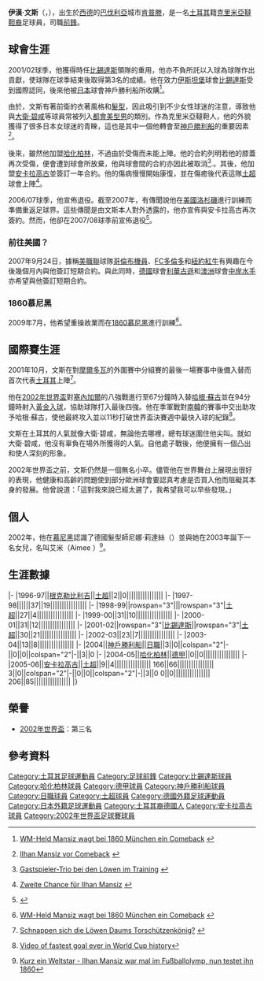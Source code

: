 {{noteTA
|G1=足球
|G2=英超
|T=zh-hans:伊尔汗·曼西兹; zh-hk:伊漢·文斯;
|1=zh-hans:伊尔汗·曼西兹; zh-hk:伊漢·文斯;
|2=zh-hans:曼西兹;zh-hk:文斯;
|3=zh-hans:贝西克塔斯;zh-hk:比錫達斯;zh-tw:貝西克塔斯;
|4=zh-hans:大卫·贝克汉姆;zh-hk:大衛·碧咸;zh-tw:大衛·貝克漢;
|5=zh-hans:柏林赫塔;zh-hk:哈化柏林;zh-tw:柏林赫塔;
|6=zh-hans:勒沃库森;zh-hk:利華古遜;zh-tw:勒沃庫森;
|7=zh-hans:中部海岸海员;zh-hk:中岸水手;zh-tw:中岸水手;
|8=zh-hans:哈坎·苏克;zh-hk:哈根·蘇古;zh-tw:哈坎·蘇克;
}}
{{Football player infobox 
| playername =伊漢·文斯<br>''İlhan Mansız''
| image = File:2013 Nebelhorn Trophy Ilhan MANSIZ IMG 5900.JPG
| image_size = 240px
| fullname = İlhan Mansız     
| nickname = 
| height = {{height|m=1.84}}
| weight = 
| dateofbirth = {{birth date and age|1975|8|10}}
| cityofbirth = [[肯普滕|肯普滕]]
| countryofbirth = [[西德|西德]]
| currentclub  = 自由身
| clubnumber = 
| position =[[足球前鋒|前鋒]]
| youthyears = 
| youthclubs = 
| years = 1996–1997<br>1997–1998<br>1998–2001<br>2001–2003<br>2003–2004<br>2004–2005<br>2005–2006
| clubs = [[根克勒比利吉|根克勒比利吉]]<br>{{Link-tr|庫爾基斯體育會|Kuşadası Gençlikspor|庫爾基斯}}<br>{{Link-en|薩姆松足球會|Samsunspor|薩姆松}}<br>[[比錫達斯體育會|比錫達斯]]<br>[[神戶勝利船|神戶勝利船]]<br>[[哈化柏林足球會|哈化柏林]]<br>[[安卡拉高古|安卡拉高古]]
| caps(goals) = {{0}}2 {{0}}(0)<br>37 (19)<br>89 (24)<br>66 (36)<br>{{0}}3 {{0}}(0)<br>{{0}}1 {{0}}(0)<br>{{0}}9 {{0}}(4)
| nationalyears = 2001–2003
| nationalteam = [[土耳其國家足球隊|土耳其]]
| nationalcaps(goals) = 21 {{0}}(7)
| pcupdate = 
| ntupdate = 
}}

'''伊漢·文斯'''（{{lang-tr|'''İlhan Mansız'''}}，{{bd|1975年|8月10日|catIdx=Mansız, İlhan}}），出生於[[西德|西德]]的[[巴伐利亞|巴伐利亞]]城市[[肯普滕|肯普滕]]，是一名[[土耳其|土耳其]]籍[[克里米亞韃靼人|克里米亞韃靼裔]]足球員，司職[[足球前鋒|前鋒]]。

== 球會生涯 ==
2001/02球季，他獲得時任[[比錫達斯體育會|比錫達斯]]領隊{{Link-en|謝諾爾·根尼斯|Senol Gunes}}的重用，他亦不負所託以入球為球隊作出貢獻，使球隊在球季結束後取得第3名的成績。他在效力[[伊斯坦堡|伊斯坦堡]]球會[[比錫達斯體育會|比錫達斯]]受到國際認同，後來他被[[日本|日本]]球會神戶勝利船所收購<ref>{{de}}[http://newsticker.sueddeutsche.de/list/id/669463 WM-Held Mansiz wagt bei 1860 München ein Comeback] {{Wayback|url=http://newsticker.sueddeutsche.de/list/id/669463 |date=20090712052435 }}</ref>。

由於，文斯有著前衛的衣著風格和[[髮型|髮型]]，因此吸引到不少女性球迷的注意，導致他與[[大衛·碧咸|大衛·碧咸]]等球員常被列入[[都會美型男|都會美型男]]的類別。作為克里米亞韃靼人，他的外貌獲得了很多日本女球迷的青睞，這也是其中一個他轉會至[[神戶勝利船|神戶勝利船]]的重要因素<ref>{{de}}[http://www.laola1.at/911+M5dc923337a1.html Ilhan Mansiz vor Comeback] {{Wayback|url=http://www.laola1.at/911+M5dc923337a1.html |date=20090705093353 }}</ref>。

後來，雖然他加盟[[哈化柏林足球會|哈化柏林]]，不過由於受傷而未能上陣。他的合約列明若他的膝蓋再次受傷，便會遭到球會所放棄，他與球會間的合約亦因此被取消<ref>{{de}}[http://www.tsv1860.de/de/aktuell/news/2009/news_2009-06-30_gastspieler.php Gastspieler-Trio bei den Löwen im Training] {{webarchive|url=https://web.archive.org/web/20090703095333/http://www.tsv1860.de/de/aktuell/news/2009/news_2009-06-30_gastspieler.php |date=2009-07-03 }}</ref>.。其後，他加盟[[安卡拉高古|安卡拉高古]]並簽訂一年合約。他的傷病慢慢開始康復，並在傷癒後代表這隊[[土耳其足球超級聯賽|土超]]球會上陣<ref>{{de}}[http://www.sportal.de/sportal/generated/article/fussball/2009/07/02/13521900000.html Zweite Chance für Ilhan Mansiz] {{webarchive|url=https://web.archive.org/web/20090708100350/http://www.sportal.de/sportal/generated/article/fussball/2009/07/02/13521900000.html |date=2009-07-08 }}</ref>。

2006/07球季，他宣佈退役。截至2007年，有傳聞說他在[[美國|美國]][[洛杉磯|洛杉磯]]進行訓練而準備重返足球界。這些傳聞是由文斯本人對外透露的，他亦宣佈與安卡拉高古再次簽約。然而，他卻在2007/08球季前宣佈退役<ref>{{en}}{{cite news | date=2007-06-14 | url=http://www.uefa.com/footballeurope/news/kind=2/newsid=551142.html | title=İlhan abandons comeback plans | publisher=http://www.uefa.com | accessdate=2007-06-14 | archive-date=2009-06-26 | archive-url=https://web.archive.org/web/20090626024842/http://www.uefa.com/footballeurope/news/kind=2/newsid=551142.html | dead-url=no }}</ref>。

===前往美國？===
2007年9月24日，據稱[[美國職業足球大聯盟|美職聯]]球隊[[哥倫布機員|哥倫布機員]]、[[FC多倫多|FC多倫多]]和[[紐約紅牛|紐約紅牛]]有興趣在今後幾個月內與他簽訂短期合約。與此同時，[[德國|德國]]球會[[利華古遜足球會|利華古遜]]和[[澳洲|澳洲]]球會[[中岸水手足球會|中岸水手]]亦希望與他簽訂短期合約。

===1860慕尼黑===
2009年7月，他希望重操故業而在[[1860慕尼黑|1860慕尼黑]]進行訓練<ref>{{de}}[http://www.transfermarkt.de/de/news/29404/wm-held-mansiz-wagt-bei-1860-muenchen-ein-comeback.html WM-Held Mansiz wagt bei 1860 München ein Comeback] {{webarchive|url=https://web.archive.org/web/20090920023344/http://transfermarkt.de/de/news/29404/wm-held-mansiz-wagt-bei-1860-muenchen-ein-comeback.html |date=2009-09-20 }}</ref>。

==國際賽生涯==
2001年10月，文斯在對[[摩爾多瓦國家足球隊|摩爾多瓦]]的外圍賽中分組賽的最後一場賽事中後備入替而首次代表[[土耳其國家足球隊|土耳其]]上陣<ref>{{de}}[http://www.bild.de/BILD/sport/fussball/zweite-liga/2009/07/01/1860-muenchen/daum-knipser-ilhan-mansiz-beim-probetraining-der-loewen.html Schnappen sich die Löwen Daums Torschützenkönig?] {{Wayback|url=http://www.bild.de/BILD/sport/fussball/zweite-liga/2009/07/01/1860-muenchen/daum-knipser-ilhan-mansiz-beim-probetraining-der-loewen.html |date=20091003103220 }}</ref>。

他在[[2002年世界盃|2002年世界盃]]對[[塞內加爾國家足球隊|塞內加爾]]的八強戰進行至67分鐘時入替[[哈根·蘇古|哈根·蘇古]]並在94分鐘時射入[[黃金入球|黃金入球]]，協助球隊打入最後四強。他在季軍戰對[[南韓國家足球隊|南韓]]的賽事中交出助攻予哈根·蘇古，使他最終攻入並以11秒打破世界盃決賽週中最快入球的紀錄<ref>{{en}}[http://video.google.com/videoplay?docid=7376598531110490881&pl=true Video of fastest goal ever in [[FIFA_World_Cup|World Cup]] history]</ref>。

文斯在土耳其的人氣就像大衛·碧咸，無論他去哪裡，總有球迷圍住他尖叫。就如大衛·碧咸，他沒有辜負在場外所獲得的人氣。自他處子戰後，他便擁有一個凸出和使人深刻的形象。

2002年世界盃之前，文斯仍然是一個無名小卒。儘管他在世界舞台上展現出很好的表現，他健康和高齡的問題使到部分歐洲球會要認真考慮是否買入他而阻礙其本身的發展。他曾說道：「這對我來說已經太遲了，我希望我可以早些發現。」

== 個人 ==
2002年，他在[[慕尼黑|慕尼黑]]認識了德國髮型師尼娜·莉達絲（{{lang|de|Nina Rittez}}）並與她在2003年誕下一名女兒，名叫艾米（Aimee ）<ref>{{de}}[http://www.sueddeutsche.de/35J38D/2951137/Kurz-ein-Weltstar.html Kurz ein Weltstar - Ilhan Mansiz war mal im Fußballolymp, nun testet ihn 1860]</ref>。

==生涯數據==
{{Football player statistics 1|YY}}
{{Football player statistics 2|TUR|YY}}
|-
|1996-97||[[根克勒比利吉|根克勒比利吉]]||[[土耳其足球超級聯賽|土超]]||2||0||||||||||||||||
|-
|1997-98||{{Link-tr|庫爾基斯體育會|Kuşadası Gençlikspor|庫爾基斯}}||{{Link-en|土耳其足球甲級聯賽|TFF First League|土甲}}||37||19||||||||||||||||
|-
|1998-99||rowspan="3"|{{Link-en|薩姆松足球會|Samsunspor|薩姆松}}||rowspan="3"|[[土耳其足球超級聯賽|土超]]||27||4||||||||||||||||
|-
|1999-00||31||10||||||||||||||||
|-
|2000-01||31||12||||||||||||||||
|-
|2001-02||rowspan="3"|[[比錫達斯體育會|比錫達斯]]||rowspan="3"|[[土耳其足球超級聯賽|土超]]||30||21||||||||||||||||
|-
|2002-03||23||7||||||||||||||||
|-
|2003-04||13||8||||||||||||||||
{{Football player statistics 2|JPN|YY}}
|-
|2004||[[神戶勝利船|神戶勝利船]]||[[日本職業足球聯賽|日職]]||3||0||colspan="2"|-||0||0||colspan="2"|-||3||0
{{Football player statistics 2|GER|YY}}
|-
|2004-05||[[哈化柏林足球會|哈化柏林]]||[[德國足球甲級聯賽|德甲]]||0||0||||||||||||||||
{{Football player statistics 2|TUR|YY}}
|-
|2005-06||[[安卡拉高古|安卡拉高古]]||[[土耳其足球超級聯賽|土超]]||9||4||||||||||||||||
{{Football player statistics 3|3|TUR}}166||66||||||||||||||||
{{Football player statistics 4|JPN}}3||0||colspan="2"|-||0||0||colspan="2"|-||3||0
{{Football player statistics 4|GER}}0||0||||||||||||||||
{{Football player statistics 5}}206||85||||||||||||||||
|}

== 榮譽 ==
;{{fb|TUR}}
*[[2002年世界盃|2002年世界盃]]：第三名

==參考資料==
{{reflist}}

{{DEFAULTSORT:Mansiz, Ilhan}}
[[Category:土耳其足球運動員|Category:土耳其足球運動員]]
[[Category:足球前鋒|Category:足球前鋒]]
[[Category:比錫達斯球員|Category:比錫達斯球員]]
[[Category:哈化柏林球員|Category:哈化柏林球員]]
[[Category:德甲球員|Category:德甲球員]]
[[Category:神戶勝利船球員|Category:神戶勝利船球員]]
[[Category:日職球員|Category:日職球員]]
[[Category:土超球員|Category:土超球員]]
[[Category:德國外籍足球運動員|Category:德國外籍足球運動員]]
[[Category:日本外籍足球運動員|Category:日本外籍足球運動員]]
[[Category:土耳其裔德國人|Category:土耳其裔德國人]]
[[Category:安卡拉高古球員|Category:安卡拉高古球員]]
[[Category:2002年世界盃足球賽球員|Category:2002年世界盃足球賽球員]]